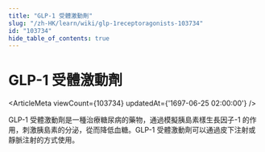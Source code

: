 ```yaml
---
title: "GLP-1 受體激動劑"
slug: "/zh-HK/learn/wiki/glp-1receptoragonists-103734"
id: "103734"
hide_table_of_contents: true
---
```



# GLP-1 受體激動劑

<ArticleMeta viewCount={103734} updatedAt={'1697-06-25 02:00:00'} />

GLP-1 受體激動劑是一種治療糖尿病的藥物，通過模擬胰島素樣生長因子-1 的作用，刺激胰島素的分泌，從而降低血糖。GLP-1 受體激動劑可以通過皮下注射或靜脈注射的方式使用。
